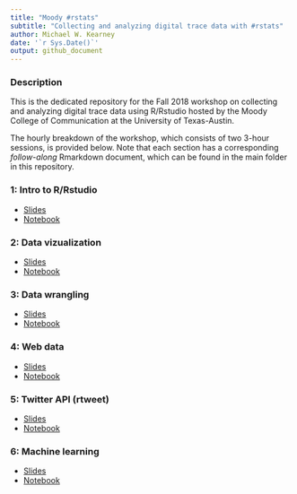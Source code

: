 ```yaml
---
title: "Moody #rstats"
subtitle: "Collecting and analyzing digital trace data with #rstats"
author: Michael W. Kearney
date: '`r Sys.Date()`'
output: github_document
---
```


### Description

This is the dedicated repository for the Fall 2018 workshop on collecting and
analyzing digital trace data using R/Rstudio hosted by the Moody College of
Communication at the University of Texas-Austin. 

The hourly breakdown of the workshop, which consists of two 3-hour sessions, 
is provided below. Note that each section has a corresponding *follow-along*
Rmarkdown document, which can be found in the main folder in this
repository.

### 1: Intro to R/Rstudio
+ [Slides](slides/01-intro-r-and-rstudio-slides.html)
+ [Notebook](01-setup.Rmd)

### 2: Data vizualization
+ [Slides](slides/02-visualize-slides.html)
+ [Notebook](02-visualize.Rmd)

### 3: Data wrangling
+ [Slides](slides/03-wrangle.html)
+ [Notebook](03-wrangle.Rmd)

### 4: Web data
+ [Slides](slides/04-web-data-slides.html)
+ [Notebook](04-web-data.Rmd)

### 5: Twitter API (rtweet)
+ [Slides](slides/05-twitter-api-slides.Rmd)
+ [Notebook](05-twitter-api.Rmd)

### 6: Machine learning
+ [Slides](slides/06-machine-learning-slides.html)
+ [Notebook](06-machine-learning.Rmd)
